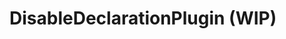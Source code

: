 
# DisableDeclarationPlugin (WIP)

<SourceCode
  href="https://github.com/bytedance/flowgram.ai/tree/main/packages/materials/form-materials/src/plugins/disable-declaration-plugin"
/>